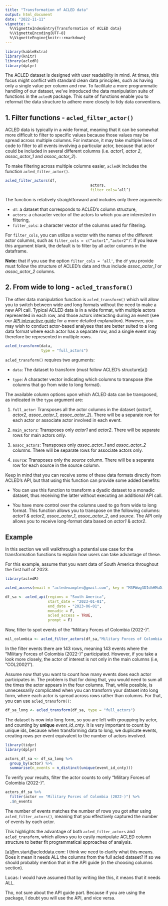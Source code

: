 ```yaml
---
title: "Transformation of ACLED data"
output: html_document
date: "2022-11-11"
vignette: >
  %\VignetteIndexEntry{Transformation of ACLED data}
  %\VignetteEncoding{UTF-8}
  %\VignetteEngine{knitr::rmarkdown}
---
```

```r
library(kableExtra)
library(knitr)
library(acledR)
library(dplyr)
```

The ACLED dataset is designed with user readability in mind. At times, this focus might conflict with standard clean data principles, such as having only a single value per column and row. To facilitate a more programmatic handling of our dataset, we've introduced the data manipulation suite of functions in the `acledR` package. This suite of functions enable you to reformat the data structure to adhere more closely to tidy data conventions.

## 1. Filter functions - `acled_filter_actor()`

ACLED data is typically in a wide format, meaning that it can be somewhat more difficult to filter to specific values because those values may be spread across multiple columns. For instance, it may take multiple lines of code to filter to all events involving a particular actor, because that actor could be included in several different columns (i.e. *actor1*, *actor 2*, *assoc_actor_1* and *assoc_actor_2*).

To make filtering across multiple columns easier, `acledR` includes the function `acled_filter_actor()`.

```r

acled_filter_actors(df,
                                      actors, 
                                      filter_cols=‘all’)

```

The function is relatively straightforward and includes only three arguments:

-   `df`: a dataset that corresponds to ACLED’s column structure, 
-   `actors`: a character vector of the actors to which you are interested in filtering,
-   `filter_cols`: a character vector of the columns used for filtering.

For `filter_cols`, you can utilize a vector with the names of the different actor columns, such as `filter_cols = c(“actor1”,”actor2”)`'. If you leave this argument blank, the default is to filter by all actor columns in the dataframe. 

**Note:** that if you use the option `filter_cols = ‘all'`, the `df` you provide must follow the structure of ACLED’s data and thus include *assoc_actor_1* or *assoc_actor_2* columns.

## 2. From wide to long - `acled_transform()`

The other data manipulation function is `acled_transform()` which will allow you to switch between wide and long formats without the need to make a new API call. Typical ACLED data is in a wide format, with multiple actors represented in each row, and those actors interacting during an event (see our [API interactive guide](https://acled.github.io/ACLED-api-guide/acled_endpoint.html#dyadic-versus-monadic-formats---export_type) for a more detailed explanation). However, you may wish to conduct actor-based analyses that are better suited to a long data format where each actor has a separate row, and a single event may therefore be represented in multiple rows. 

```r

acled_transform(data, 
                type = "full_actors") 

```

`acled_transform()` requires two arguments: 

*   `data`: The dataset to transform (must follow ACLED's structure[a]) 

*   `type`: A character vector indicating which columns to transpose (the columns that go from wide to long format). 

The available column options upon which ACLED data can be transposed, as indicated in the `type` argument are: 

1.  `full_actor`: Transposes all the actor columns in the dataset (*actor1*, *actor2*, *assoc_actor_1*, *assoc_actor_2*). There will be a separate row for each actor or associate actor involved in each event.

2.  `main_actors`: Transposes only *actor1* and *actor2*. There will be separate rows for main actors only. 

3.  `assoc_actors`: Transposes only *assoc_actor_1* and *assoc_actor_2* columns. There will be separate rows for associate actors only. 

4.  `source`: Transposes only the *source* column. There will be a separate row for each source in the source column.

Keep in mind that you can receive some of these data formats directly from ACLED’s API, but that using this function can provide some added benefits: 

-   You can use this function to transform a dyadic dataset to a monadic dataset, thus receiving the latter without executing an additional API call. 

-   You have more control over the columns used to go from wide to long format. This function allows you to transpose on the following columns: *actor1 & actor2*, *assoc_actor_1*, *assoc_actor_2*, and *source*. The API only allows you to receive long-format data based on *actor1* & *actor2*.

## Example

In this section we will walkthrough a potential use case for the transformation functions to explain how users can take advantage of these. 

For this example, assume that you want data of South America throughout the first half of 2023. 

```r
library(acledR)

acled_access(email = "acledexamples@gmail.com", key = "M3PWwg3DIdhHMuDiilp5") 

df_sa <- acled_api(regions = "South America",
                   start_date = "2023-01-01",
                   end_date = "2023-06-01",
                   monadic = F,
                   acled_access = TRUE,
                   prompt = F)
```

Now, filter to spot events of the "Military Forces of Colombia (2022-)". 

```r

mil_colombia <- acled_filter_actors(df_sa,"Military Forces of Colombia (2022-)", filter_cols = "all")

```

In the filter events there are 143 rows, meaning 143 events where the "Military Forces of Colombia (2022-)" participated. However, if you take a look more closely, the actor of interest is not only in the main columns (i.e, "COL20021"). 

Assume now that you want to count how many events does each actor participates in. The problem is that for doing that, you would need to sum all the times the actor appears in the four columns. That, while possible, is unnecessarily complicated when you can transform your dataset into long form, where each actor is spread across rows rather than columns. For that, you can use `acled_transform()`:

```r

df_sa_long <- acled_transform(df_sa, type = "full_actors")

```

The dataset is now into long form, so you are left with groupping by actor, and counting by **unique** *event_id_cnty*. It is very important to count by unique ids, because when transforming data to long, we duplicate events, creating rows per event equivalent to the number of actors involved. 

```r
library(tidyr)
library(dplyr)

actors_df_sa <- df_sa_long %>%
  group_by(actor) %>%
  summarise(n_events = n_distinct(unique(event_id_cnty)))

```

To verify your results, filter the actor counts to only "Military Forces of Colombia (2022-)". 

```r

actors_df_sa %>%
  filter(actor == "Military Forces of Colombia (2022-)") %>%
  .$n_events
```
The number of events matches the number of rows you got after using `acled_filter_actors()`, meaning that you effectively captured the number of events by each actor. 

This highlights the advantage of both `acled_filter_actors` and `acled_transform`, which allows you to easily manipulate ACLED column structure to better fit programmatical approaches of analysis. 




[a]@m.start@acleddata.com: I think we need to clarify what this means. Does it mean it needs ALL the columns from the full acled dataset? If so we should probably mention that in the API guide (in the choosing columns section). 

Lucas: I would have assumed that by writing like this, it means that it needs ALL. 



Tho, not sure about the API guide part. Because if you are using the package, I doubt you will use the API, and vice versa.
